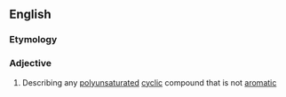 {{also|nonaromatic}}
==English==

===Etymology===
{{prefix|en|non|aromatic}}

===Adjective===
{{en-adj|-}}

# {{lb|en|organic chemistry}} Describing any [[polyunsaturated]] [[cyclic]] compound that is not [[aromatic]]
